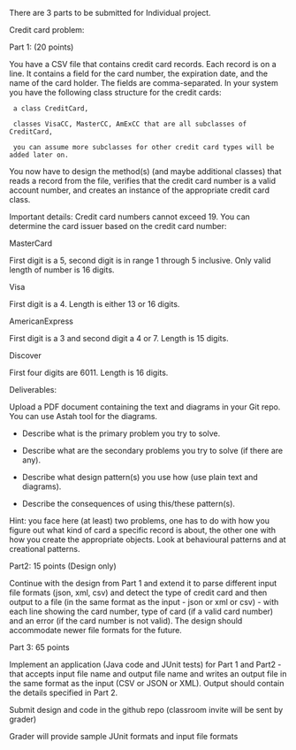 There are 3 parts to be submitted for Individual project. 

Credit card problem:

Part 1: (20 points)

You have a CSV file that contains credit card  records. Each record is on a line. It contains a field for the card number, the expiration date, and the name of the card holder. The fields are comma-separated.  In your system you have the following class structure for the credit cards:

     a class CreditCard,

     classes VisaCC, MasterCC, AmExCC that are all subclasses of CreditCard,

     you can assume more subclasses for other credit card types will be added later on.

You now have to design the method(s) (and maybe additional classes) that  reads a record from the file, verifies that the credit card number is a valid account number, and creates an instance of the appropriate credit card class.  

Important details: Credit card numbers cannot exceed 19.  You can determine the card issuer based on the credit card number:

MasterCard

First digit is a 5, second digit is in range 1 through 5 inclusive. Only valid length of number is 16 digits.

Visa

First digit is a 4. Length is either 13 or 16 digits.

AmericanExpress

First digit is a 3 and second digit a 4 or 7. Length is 15 digits.

Discover

First four digits are 6011. Length is 16 digits.

Deliverables:

Upload a PDF document containing the text and diagrams in your Git repo. You can use Astah tool for the diagrams.

- Describe what is the primary problem you try to solve.

- Describe what are the secondary problems you try to solve (if there are any).

- Describe what design pattern(s) you use how (use plain text and diagrams).

- Describe the consequences of using this/these pattern(s).

Hint: you face here (at least) two problems, one has to do with how you figure out what kind of card a specific record is about, the other one with how you create the appropriate objects. Look at behavioural patterns and at creational patterns.

Part2:  15 points (Design only)

Continue with the design from Part 1 and extend it to parse different input file formats (json, xml, csv) and detect the type of credit card and then output to a file  (in the same format as the input - json or xml or csv) - with each line showing the card number, type of card (if a valid card number) and an error (if the card number is not valid). The design should accommodate newer file formats for the future.

Part 3: 65 points

Implement an application (Java code and JUnit tests) for Part 1 and Part2 - that accepts input file name and output file name and writes an output file in the same format as the input (CSV or JSON or XML). Output should contain the details specified in Part 2.

Submit design and code in the github repo (classroom invite will be sent by grader)

Grader will provide sample JUnit formats and input file formats